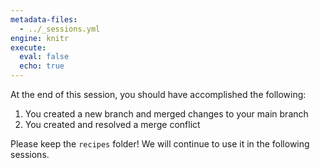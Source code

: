 ```yaml
---
metadata-files:
  - ../_sessions.yml
engine: knitr
execute:
  eval: false
  echo: true
---
```


At the end of this session, you should have accomplished the following:

1. You created a new branch and merged changes to your main branch
1. You created and resolved a merge conflict

Please keep the `recipes` folder!
We will continue to use it in the following sessions.
